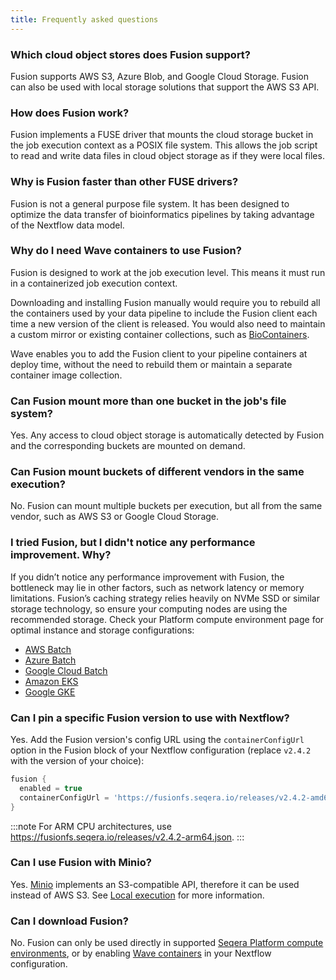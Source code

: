 ```yaml
---
title: Frequently asked questions
---
```


### Which cloud object stores does Fusion support?

Fusion supports AWS S3, Azure Blob, and Google Cloud Storage. Fusion can also be used with local storage solutions that support the AWS S3 API. 

### How does Fusion work?

Fusion implements a FUSE driver that mounts the cloud storage bucket in the job execution context as
a POSIX file system. This allows the job script to read and write data files in cloud object storage as if they were local files.

### Why is Fusion faster than other FUSE drivers?

Fusion is not a general purpose file system. It has been designed to optimize the data transfer of bioinformatics pipelines by taking advantage of the Nextflow data model.

### Why do I need Wave containers to use Fusion?

Fusion is designed to work at the job execution level. This means it must run in a containerized job execution context.

Downloading and installing Fusion manually would require you to rebuild all the containers used by your data pipeline to include the Fusion client each time a new version of the client is released. You would also need to maintain a custom mirror or existing container
collections, such as [BioContainers](https://biocontainers.pro/).

Wave enables you to add the Fusion client to your pipeline containers at deploy time, without the need to rebuild them or
maintain a separate container image collection.

### Can Fusion mount more than one bucket in the job's file system?

Yes. Any access to cloud object storage is automatically detected by Fusion and the corresponding buckets are mounted
on demand.

### Can Fusion mount buckets of different vendors in the same execution?

No. Fusion can mount multiple buckets per execution, but all from the same vendor, such as AWS S3 or Google Cloud Storage.

### I tried Fusion, but I didn't notice any performance improvement. Why?

If you didn’t notice any performance improvement with Fusion, the bottleneck may lie in other factors, such as network latency or memory limitations. Fusion’s caching strategy relies heavily on NVMe SSD or similar storage technology, so ensure your computing nodes are using the recommended storage. Check your Platform compute environment page for optimal instance and storage configurations:

- [AWS Batch](https://docs.seqera.io/platform/latest/compute-envs/aws-batch)
- [Azure Batch](https://docs.seqera.io/platform/latest/compute-envs/azure-batch)
- [Google Cloud Batch](https://docs.seqera.io/platform/latest/compute-envs/google-cloud-batch)
- [Amazon EKS](https://docs.seqera.io/platform/latest/compute-envs/eks)
- [Google GKE](https://docs.seqera.io/platform/latest/compute-envs/gke)

### Can I pin a specific Fusion version to use with Nextflow?

Yes. Add the Fusion version's config URL using the `containerConfigUrl` option in the Fusion block of your Nextflow configuration (replace `v2.4.2` with the version of your choice):

```groovy
fusion {
  enabled = true
  containerConfigUrl = 'https://fusionfs.seqera.io/releases/v2.4.2-amd64.json' 
}
```

:::note
For ARM CPU architectures, use https://fusionfs.seqera.io/releases/v2.4.2-arm64.json. 
:::

### Can I use Fusion with Minio?

Yes. [Minio](https://min.io/) implements an S3-compatible API, therefore it can be used instead of AWS S3. See [Local execution](https://docs.seqera.io/fusion/guide/local) for more information.

### Can I download Fusion?

No. Fusion can only be used directly in supported [Seqera Platform compute environments](https://docs.seqera.io/platform/latest/compute-envs/overview), or by enabling [Wave containers](https://docs.seqera.io/wave) in your Nextflow configuration.
